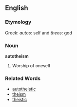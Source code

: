 ==English==

===Etymology===
Greek: ''autos'': self and ''theos'': god

===Noun===
'''autotheism'''

# Worship of oneself

===Related Words===
*[[autotheistic]]
*[[theism]]
*[[theistic]]
